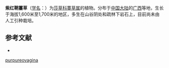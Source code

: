 {{Speciesbox
| name = 紫红鞘薹草
| status = 
| status_system = 
| image =
| genus = Carex
| species = purpureovagina
| authority = Wang et Y. C. Chang
}}

'''紫红鞘薹草'''（[[学名|学名]]：{{lang|la|''Carex purpureovagina''}}）为[[莎草科|莎草科]][[薹草属|薹草属]]的植物。分布于[[中国大陆|中国大陆]]的[[广西|广西]]等地，生长于海拔1,600米至1,700米的地区，多生在山谷阴处和疏林下岩石上，目前尚未由人工引种栽培。

== 参考文献 ==
<div class="references-small">
* {{cite web| url =http://www.bioinfo.cn/db05/KmzwSpecies.php?action=view&id=24982| title =紫红鞘薹草| work =《中国高等植物数据库全库》| publisher =中国科学院微生物研究所| author =昆明植物研究所| accessdate =2009-02-25| deadurl =yes| archiveurl =https://web.archive.org/web/20160305041648/http://www.bioinfo.cn/db05/KmzwSpecies.php?action=view&id=24982| archivedate =2016-03-05}}
</div>
{{Taxonbar|from=Q15232517}}

{{DEFAULTSORT:Carex purpureovagina}}
[[Category:薹草属|purpureovagina]]


{{Carex-stub}}